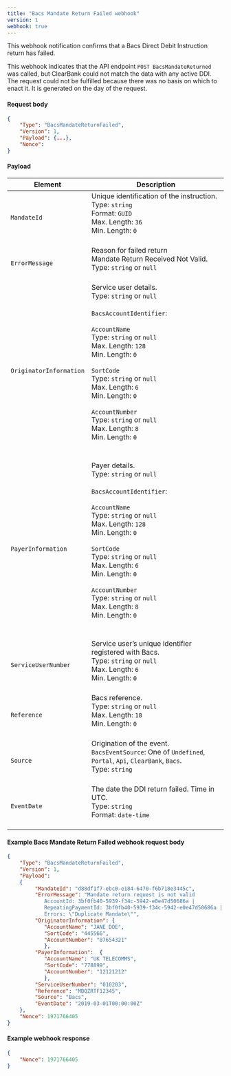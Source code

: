```yaml
---
title: "Bacs Mandate Return Failed webhook"
version: 1
webhook: true
---
```


This webhook notification confirms that a Bacs Direct Debit Instruction return has failed.

This webhook indicates that the API endpoint `POST BacsMandateReturned`
was called, but ClearBank could not match the data with any active DDI.
The request could not be fulfilled because there was no basis on which
to enact it. It is generated on the day of the request.

#### Request body

```json
{
    "Type": "BacsMandateReturnFailed",
    "Version": 1,
    "Payload": {...},
    "Nonce":
}
```

#### Payload
| Element                 | Description                                                                                                                                                                                                                                                                                                                                                                                                                                                                                                                                                                                                                                                                                                                                                                                                                             |
|-------------------------|-----------------------------------------------------------------------------------------------------------------------------------------------------------------------------------------------------------------------------------------------------------------------------------------------------------------------------------------------------------------------------------------------------------------------------------------------------------------------------------------------------------------------------------------------------------------------------------------------------------------------------------------------------------------------------------------------------------------------------------------------------------------------------------------------------------------------------------------|
| `MandateId`             |Unique identification of the instruction.<br />Type: `string`<br />Format: `GUID`<br/>Max. Length: `36`<br/>Min. Length: `0`<br/>  <br />                                                                                                                                                                                                                                                                                                                                                                                                                                                                
| `ErrorMessage`          |Reason for failed return<br/> Mandate Return Received Not Valid. <br />Type: `string` or `null`<br/><br />                                                                                                                                                                                                                                                                                                                                                                                                                                                                 
| `OriginatorInformation` |Service user details.<br />Type: `string` or `null`<br/><br />`BacsAccountIdentifier`:<br /><br />`AccountName`<br />        Type: `string` or `null`<br />        Max. Length: `128`<br />        Min. Length: `0`<br /><br />`SortCode`<br />        Type: `string` or `null`<br />        Max. Length: `6`<br />        Min. Length: `0`<br /> <br /> `AccountNumber`<br />        Type: `string` or `null`<br />        Max. Length: `8`<br />        Min. Length: `0`<br />        <br /><br />                                                                                                                                                                                                                                                                                                                                                                                                                                                                 
| `PayerInformation`      |Payer details.<br />Type: `string` or `null`<br/><br />`BacsAccountIdentifier`:<br /><br />`AccountName`<br />        Type: `string` or `null`<br />        Max. Length: `128`<br />        Min. Length: `0`<br /><br />`SortCode`<br />        Type: `string` or `null`<br />        Max. Length: `6`<br />        Min. Length: `0`<br /> <br /> `AccountNumber`<br />        Type: `string` or `null`<br />        Max. Length: `8`<br />        Min. Length: `0`<br />        <br /><br />                                                                                                                                                                                                                                                                                                                                                                                                                                                                 
| `ServiceUserNumber`     |Service user’s unique identifier registered with Bacs.<br /> Type: `string` or `null`<br />  Max. Length: `6`<br />    Min. Length: `0` <br /> <br />                                                                                                                                                                                                                                                                                                                                                                                                                                                           
| `Reference`             |Bacs reference. <br />Type: `string` or `null`<br/>Max. Length: `18`	<br/>Min. Length: `0`<br/><br />                                                                                                                                                                                                                                                                                                                                                                                                                                                                 
| `Source`                |Origination of the event.<br />`BacsEventSource`: One of `Undefined`, `Portal`, `Api`, `ClearBank`, `Bacs`. <br /> Type: `string` <br /><br />                                                                                                                                                                                                                                                                                                                                                                                                                                                                                                           
| `EventDate`             |The date the DDI return failed. Time in UTC.<br/>Type: `string` <br/>Format: `date-time`<br/><br />                                                                                                                                                                                                                                                                                                                                                                                                                                                              

#### Example Bacs Mandate Return Failed webhook request body

```json
{
	"Type": "BacsMandateReturnFailed",
	"Version": 1,
	"Payload":
	{
         "MandateId": "d88df1f7-ebc0-e184-6470-f6b718e3445c",
         "ErrorMessage": "Mandate return request is not valid 
            AccountId: 3bf0fb40-5939-f34c-5942-e0e47d50686a |
            RepeatingPaymentId: 3bf0fb40-5939-f34c-5942-e0e47d50686a |
            Errors: \"Duplicate Mandate\"",
         "OriginatorInformation": {
            "AccountName": "JANE DOE",
            "SortCode": "445566",
            "AccountNumber": "87654321"
            },
         "PayerInformation":  {
            "AccountName": "UK TELECOMMS",
            "SortCode": "778899",
            "AccountNumber": "12121212"
            },
         "ServiceUserNumber": "010203",
         "Reference": "MBQZRTF12345",
         "Source": "Bacs",
         "EventDate": "2019-03-01T00:00:00Z"
	},
    "Nonce": 1971766405
}
```
#### Example webhook response

```json
{
    "Nonce": 1971766405
}
```
